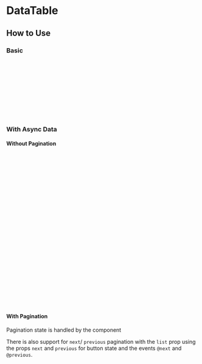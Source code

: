 
<Meta of={DataTableStories} />

# DataTable

<Canvas of={Primary} />

## How to Use

### Basic

```html
<template>
  <DataTable :data="[{ id: 'test', name: 'John Smith' }]" data-key="id">
    <Column field="id" header="ID" />
    <Column field="name" header="Full Name" />
  </DataTable>
</template>

<script setup lang="ts">
  import { Column, DataTable } from '@lob/ui-components';
</script>
```

### With Async Data

#### Without Pagination

```html
<template>
  <DataTable async :data data-key="id" :error="errorMessage" :loading :total>
    <Column field="id" header="ID" />
    <Column field="name" header="Full Name" />
  </DataTable>
</template>

<script setup lang="ts">
  import { Column, DataTable } from '@lob/ui-components';

  const loading = ref(false);
  const data = ref<{ id: number; name: string }>([]);
  const total = ref<number>();
  const errorMessage = ref<string>();

  const fetchData = async () => {
    isLoading.value = true;
    try {
      const response = await fetch('...');
      data.value = response.data;
      total.value = response.total;
    } catch (e) {
      errorMessage.value = e.message;
    }
    isLoading.value = false;
  };
</script>
```

#### With Pagination

Pagination state is handled by the component

There is also support for `next`/ `previous` pagination with the `list` prop
using the props `next` and `previous` for button state and the events `@next`
and `@previous`.

```html
<template>
  <DataTable
    async
    :data
    data-key="id"
    :error="errorMessage"
    :loading
    :total
    @paginate="fetchData"
  >
    <Column field="id" header="ID" />
    <Column field="name" header="Full Name" />
  </DataTable>
</template>

<script setup lang="ts">
  import { Column, DataTable } from '@lob/ui-components';

  const loading = ref(false);
  const data = ref<{ id: number; name: string }>([]);
  const total = ref<number>([]);
  const errorMessage = ref<string>();

  const fetchData = async (paginationData) => {
    isLoading.value = true;
    try {
      const response = await fetch('...');
      data.value = response.data;
      total.value = response.total;
    } catch (e) {
      errorMessage.value = e.message;
    }
    isLoading.value = false;
  };
</script>
```
